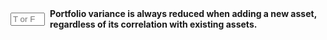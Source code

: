 
::: {.question-block}

<form onsubmit="event.preventDefault(); checkAnswerBox('module3_tf_q98','F')" style="display: flex; align-items: center; gap: 8px;">
<input type="text" id="module3_tf_q98" name="module3_tf_q98" maxlength="1" placeholder="T or F" style="width: 55px;" data-correct-answer="F" /> 
<label for="module3_tf_q98"><strong>Portfolio variance is always reduced when adding a new asset, regardless of its correlation with existing assets.</strong></label>
</form>

<div id="feedback-module3_tf_q98" class="feedback" data-status="" style="display:none;">
The sentence is FALSE. Adding an asset with a high positive correlation to existing assets may not reduce and could even increase portfolio variance.
</div>
:::
